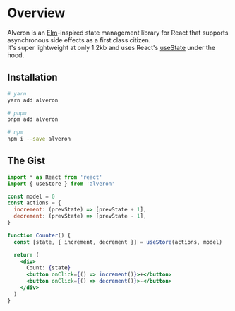# Overview

Alveron is an [Elm](https://elm-lang.org)-inspired state management library for React that supports asynchronous side effects as a first class citizen.<br />
It's super lightweight at only 1.2kb and uses React's [useState](https://beta.reactjs.org/reference/react/useState) under the hood.

## Installation

```bash
# yarn
yarn add alveron

# pnpm
pnpm add alveron

# npm
npm i --save alveron
```

## The Gist

```jsx
import * as React from 'react'
import { useStore } from 'alveron'

const model = 0
const actions = {
  increment: (prevState) => [prevState + 1],
  decrement: (prevState) => [prevState - 1],
}

function Counter() {
  const [state, { increment, decrement }] = useStore(actions, model)

  return (
    <div>
      Count: {state}
      <button onClick={() => increment()}>+</button>
      <button onClick={() => decrement()}>-</button>
    </div>
  )
}
```

